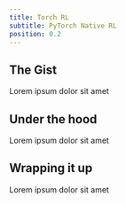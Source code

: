 ```yaml
---
title: Torch RL
subtitle: PyTorch Native RL
position: 0.2
---
```


## The Gist

Lorem ipsum dolor sit amet

## Under the hood

Lorem ipsum dolor sit amet

## Wrapping it up

Lorem ipsum dolor sit amet
